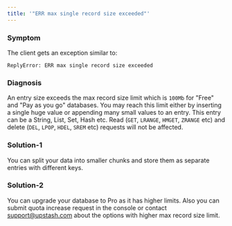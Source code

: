 ```yaml
---
title: '"ERR max single record size exceeded"'
---
```

### Symptom
The client gets an exception similar to:
```
ReplyError: ERR max single record size exceeded
```
### Diagnosis
An entry size exceeds the max record size limit which is `100Mb` for "Free" and
"Pay as you go" databases. You may reach this limit either by inserting a single
huge value or appending many small values to an entry. This entry can be a
String, List, Set, Hash etc. Read (`GET`, `LRANGE`, `HMGET`, `ZRANGE` etc) and
delete (`DEL`, `LPOP`, `HDEL`, `SREM` etc) requests will not be affected.
### Solution-1
You can split your data into smaller chunks and store them as separate entries
with different keys.
### Solution-2
You can upgrade your database to Pro as it has higher limits. Also
you can submit quota increase request in the console or contact
support@upstash.com about the options with higher max record size limit.